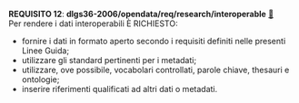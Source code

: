 ::: {#req-12 .callout-important appearance="simple" icon=false .requisito}
[**REQUISITO 12**]{.testo-rosso}: **dlgs36-2006/opendata/req/research/interoperable** [🔗](#req-12){.link-req}<br>
Per rendere i dati interoperabili È RICHIESTO:

- fornire i dati in formato aperto secondo i requisiti definiti nelle presenti Linee Guida;
- utilizzare gli standard pertinenti per i metadati;
- utilizzare, ove possibile, vocabolari controllati, parole chiave, thesauri e ontologie;
- inserire riferimenti qualificati ad altri dati o metadati.
:::
